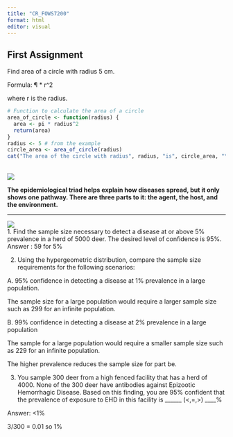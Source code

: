 ```yaml
---
title: "CR_FOWS7200"
format: html
editor: visual
---
```


## First Assignment

Find area of a circle with radius 5 cm.

Formula: ¶ \* r\^2

where r is the radius.

```r
# Function to calculate the area of a circle
area_of_circle <- function(radius) {
  area <- pi * radius^2
  return(area)
}
radius <- 5 # from the example
circle_area <- area_of_circle(radius)
cat("The area of the circle with radius", radius, "is", circle_area, "\n")
```

\
![](EpiTriad (1).png)

**The epidemiological triad helps explain how diseases spread, but it only shows one pathway. There are three parts to it: the agent, the host, and the environment.**

------------------------------------------------------------------------

![](ss_table.png)\
1. Find the sample size necessary to detect a disease at or above 5% prevalence in a herd of 5000 deer. The desired level of confidence is 95%. Answer : 59 for 5%

2.  Using the hypergeometric distribution, compare the sample size requirements for the following scenarios:

A. 95% confidence in detecting a disease at 1% prevalence in a large population.

The sample size for a large population would require a larger sample size such as 299 for an infinite population.

B. 99% confidence in detecting a disease at 2% prevalence in a large population

The sample for a large population would require a smaller sample size such as 229 for an infinite population.

The higher prevalence reduces the sample size for part be.

3.  You sample 300 deer from a high fenced facility that has a herd of 4000. None of the 300 deer have antibodies against Epizootic Hemorrhagic Disease. Based on this finding, you are 95% confident that the prevalence of exposure to EHD in this facility is \_\_\_\_\_\_ (\<,=,\>) \_\_\_\_%

Answer: \<1%

3/300 = 0.01 so 1%
